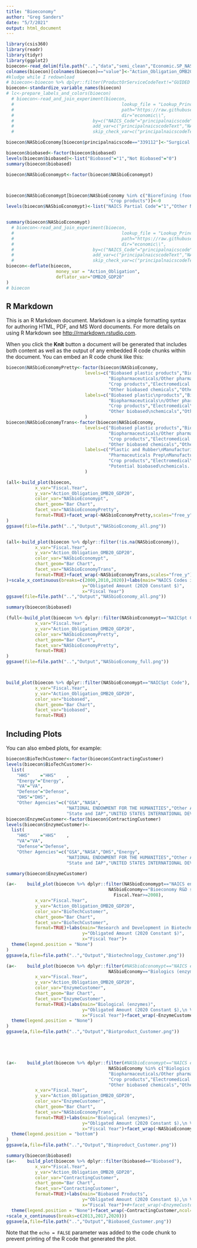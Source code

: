 ```yaml
---
title: "Bioeconomy"
author: "Greg Sanders"
date: "5/7/2021"
output: html_document
---
```


```r
library(csis360)
library(readr)
library(tidyr)
library(ggplot2)
bioecon<-read_delim(file.path("..","data","semi_clean","Economic.SP_NASbioeconomy.txt"),delim="\t",na=c("NULL","NA"))
colnames(bioecon)[colnames(bioecon)=="value"]<-"Action_Obligation_OMB20_GDP20"
#kludge while I redownload
# bioecon<-bioecon %>% dplyr::filter(ProductOrServiceCodeText!="GUIDED MISSILE COMPONENTS"|principalnaicscode!=541714)
bioecon<-standardize_variable_names(bioecon)
# lc<-prepare_labels_and_colors(bioecon)
  # bioecon<-read_and_join_experiment(bioecon,
  #                                         lookup_file = "Lookup_PrincipalNAICScode.csv",
  #                                         path="https://raw.githubusercontent.com/CSISdefense/Lookup-Tables/master/",
  #                                         dir="economic\\",
  #                              by=c("NAICS_Code"="principalnaicscode"),
  #                              add_var=c("principalnaicscodeText","NAICS_shorthand"),
  #                              skip_check_var=c("principalnaicscodeText","NAICS_shorthand")

bioecon$NASbioEconomy[bioecon$principalnaicscode=="339112"]<-"Surgical and Medical Equipment"

bioecon$biobased<-factor(bioecon$biobased)
levels(bioecon$biobased)<-list("Biobased"="1","Not Biobased"="0")
summary(bioecon$biobased)

bioecon$NASbioEconomypt<-factor(bioecon$NASbioEconomypt)



bioecon$NASbioEconomypt[bioecon$NASbioEconomy %in% c("Biorefining (food)",
                                       "Crop products")]<-0
levels(bioecon$NASbioEconomypt)<-list("NAICS Partial Code"="1","Other NAICS Code"="0")


summary(bioecon$NASbioEconomypt)
  # bioecon<-read_and_join_experiment(bioecon,
  #                                         lookup_file = "Lookup_PrincipalNAICScode.csv",
  #                                         path="https://raw.githubusercontent.com/CSISdefense/Lookup-Tables/master/",
  #                                         dir="economic\\",
  #                              by=c("NAICS_Code"="principalnaicscode"),
  #                              add_var=c("principalnaicscodeText","NAICS_shorthand"),
  #                              skip_check_var=c("principalnaicscodeText","NAICS_shorthand"))
bioecon<-deflate(bioecon,
                   money_var = "Action_Obligation",
                   deflator_var="OMB20_GDP20"
)
# bioecon 
```

## R Markdown

This is an R Markdown document. Markdown is a simple formatting syntax for authoring HTML, PDF, and MS Word documents. For more details on using R Markdown see <http://rmarkdown.rstudio.com>.

When you click the **Knit** button a document will be generated that includes both content as well as the output of any embedded R code chunks within the document. You can embed an R code chunk like this:

```r



bioecon$NASbioEconomyPretty<-factor(bioecon$NASbioEconomy,
                              levels=c("Biobased plastic products","Bioeconomy R&D services","Biofuels (ethanol)", "Biologics (enzymes)",
                                       "Biopharmaceuticals/Other pharmaceuticals","Biorefining (food)",
                                       "Crop products","Electromedical instruments","Surgical and Medical Equipment",
                                       "Other biobased chemicals","Other enzymes" ,"NULL" ),
                              labels=c("Biobased plastic\nproducts","Bioeconomy\nR&D services","Biofuels (ethanol)", "Biologics (enzymes)",
                                       "Biopharmaceuticals\n/Other pharmaceuticals","Biorefining (food)",
                                       "Crop products","Electromedical\ninstruments","Surgical and\nMedical Equipment",
                                       "Other biobased\nchemicals","Other enzymes" ,"Bioproduct Outside\nNAS chosen codes")
                              )
bioecon$NASbioEconomyTrans<-factor(bioecon$NASbioEconomy,
                              levels=c("Biobased plastic products","Bioeconomy R&D services","Biofuels (ethanol)", "Biologics (enzymes)",
                                       "Biopharmaceuticals/Other pharmaceuticals","Biorefining (food)",
                                       "Crop products","Electromedical instruments","Surgical and Medical Equipment",
                                       "Other biobased chemicals","Other enzymes" ,"NULL" ),
                              labels=c("Plastic and Rubber\nManufacturing","R&D services\n(Excluding Nanotech)","Fuel Refineries\n(incl. ethanol)", "Biological Product\nManufacturing",
                                       "Pharmaceuticals Prep\nManufacturing","Potential\nBiorefining (food)",
                                       "Crop products","Electromedical\ninstruments","Surgical and\nMedical Equipment",
                                       "Potential biobased\nchemicals. ","Other enzymes" ,"Bioproduct Outside\nNAS chosen codes")
                              )

(all<-build_plot(bioecon,
           x_var="Fiscal.Year",
           y_var="Action_Obligation_OMB20_GDP20",
           color_var="NASbioEconomypt",
           chart_geom="Bar Chart",
           facet_var="NASbioEconomyPretty",
           format=TRUE)+facet_wrap(~NASbioEconomyPretty,scales="free_y")
)
ggsave(file=file.path("..","Output","NASbioEconomy_all.png"))


(all<-build_plot(bioecon %>% dplyr::filter(!is.na(NASbioEconomy)),
           x_var="Fiscal.Year",
           y_var="Action_Obligation_OMB20_GDP20",
           color_var="NASbioEconomypt",
           chart_geom="Bar Chart",
           facet_var="NASbioEconomyTrans",
           format=TRUE)+facet_wrap(~NASbioEconomyTrans,scales="free_y")
)+scale_x_continuous(breaks=c(2000,2010,2020))+labs(main="NAICS Codes in NAS categories",
                             y="Obligated Amount (2020 Constant $)",
                             x="Fiscal Year")
ggsave(file=file.path("..","Output","NASbioEconomy_all.png"))

summary(bioecon$biobased)

(full<-build_plot(bioecon %>% dplyr::filter(NASbioEconomypt=="NAICSpt Code"),
           x_var="Fiscal.Year",
           y_var="Action_Obligation_OMB20_GDP20",
           color_var="NASbioEconomyPretty",
           chart_geom="Bar Chart",
           facet_var="NASbioEconomyPretty",
           format=TRUE)
)
ggsave(file=file.path("..","Output","NASbioEconomy_full.png"))



build_plot(bioecon %>% dplyr::filter(NASbioEconomypt=="NAICSpt Code"),
           x_var="Fiscal.Year",
           y_var="Action_Obligation_OMB20_GDP20",
           color_var="biobased",
           chart_geom="Bar Chart",
           facet_var="biobased",
           format=TRUE)

```

## Including Plots

You can also embed plots, for example:

```r
bioecon$BioTechCustomer<-factor(bioecon$ContractingCustomer)
levels(bioecon$BioTechCustomer)<-
  list(
    "HHS"    ="HHS"    ,
    "Energy"="Energy",
    "VA"="VA",
    "Defense"="Defense",
    "DHS"="DHS",
    "Other Agencies"=c("GSA","NASA",
                       "NATIONAL ENDOWMENT FOR THE HUMANITIES","Other Agencies",
                       "State and IAP","UNITED STATES INTERNATIONAL DEVELOPMENT FINANCE CO"   ))
bioecon$EnzymeCustomer<-factor(bioecon$ContractingCustomer)
levels(bioecon$EnzymeCustomer)<-
  list(
    "HHS"    ="HHS"    ,
    "VA"="VA",
    "Defense"="Defense",
    "Other Agencies"=c("GSA","NASA","DHS","Energy",
                       "NATIONAL ENDOWMENT FOR THE HUMANITIES","Other Agencies",
                       "State and IAP","UNITED STATES INTERNATIONAL DEVELOPMENT FINANCE CO"   ))

summary(bioecon$EnzymeCustomer)

(a<-    build_plot(bioecon %>% dplyr::filter(NASbioEconomypt=="NAICS entire code"&
                                       NASbioEconomy=="Bioeconomy R&D services"&
                                         Fiscal.Year>=2008),
           x_var="Fiscal.Year",
           y_var="Action_Obligation_OMB20_GDP20",
           color_var="BioTechCustomer",
           chart_geom="Bar Chart",
           facet_var="BioTechCustomer",
           format=TRUE)+labs(main="Research and Development in Biotechnology",
                             y="Obligated Amount (2020 Constant $)",
                             x="Fiscal Year")+
  theme(legend.position = "None")
)
ggsave(a,file=file.path("..","Output","Biotechnology_Customer.png"))

(a<-    build_plot(bioecon %>% dplyr::filter(#NASbioEconomypt=="NAICS entire code"&
                                       NASbioEconomy=="Biologics (enzymes)"),
           x_var="Fiscal.Year",
           y_var="Action_Obligation_OMB20_GDP20",
           color_var="EnzymeCustomer",
           chart_geom="Bar Chart",
           facet_var="EnzymeCustomer",
           format=TRUE)+labs(main="Biological (enzymes)",
                             y="Obligated Amount (2020 Constant $),\n Variable Scale",
                             x="Fiscal Year")+facet_wrap(~EnzymeCustomer, scales="free_y")+
  theme(legend.position = "None")
)
ggsave(a,file=file.path("..","Output","Biotproduct_Customer.png"))





(a<-    build_plot(bioecon %>% dplyr::filter(#NASbioEconomypt=="NAICS entire code"&
                                       NASbioEconomy %in% c("Biologics (enzymes)",
                                       "Biopharmaceuticals/Other pharmaceuticals","Biorefining (food)",
                                       "Crop products","Electromedical instruments","Surgical and Medical Equipment",
                                       "Other biobased chemicals","Other enzymes" )),
           x_var="Fiscal.Year",
           y_var="Action_Obligation_OMB20_GDP20",
           color_var="EnzymeCustomer",
           chart_geom="Bar Chart",
           facet_var="NASbioEconomyTrans",
           format=TRUE)+labs(main="Biological (enzymes)",
                             y="Obligated Amount (2020 Constant $),\n Variable Scale",
                             x="Fiscal Year")+facet_wrap(~NASbioEconomyTrans, scales="free_y",ncol=4)+
  theme(legend.position = "bottom")
)
ggsave(a,file=file.path("..","Output","Bioproduct_Customer.png"))
```


```r
summary(bioecon$biobased)
(a<-    build_plot(bioecon %>% dplyr::filter(biobased=="Biobased"),
           x_var="Fiscal.Year",
           y_var="Action_Obligation_OMB20_GDP20",
           color_var="ContractingCustomer",
           chart_geom="Bar Chart",
           facet_var="ContractingCustomer",
           format=TRUE)+labs(main="Biobased Products",
                             y="Obligated Amount (2020 Constant $),\n Variable Scale",
                             x="Fiscal Year")+#+facet_wrap(~EnzymeCustomer, scales="free_y")+
  theme(legend.position = "None")+facet_wrap(~ContractingCustomer,ncol=5)
+scale_x_continuous(breaks=c(2013,2017,2020)))
ggsave(a,file=file.path("..","Output","Biobased_Customer.png"))
```

Note that the `echo = FALSE` parameter was added to the code chunk to prevent printing of the R code that generated the plot.
